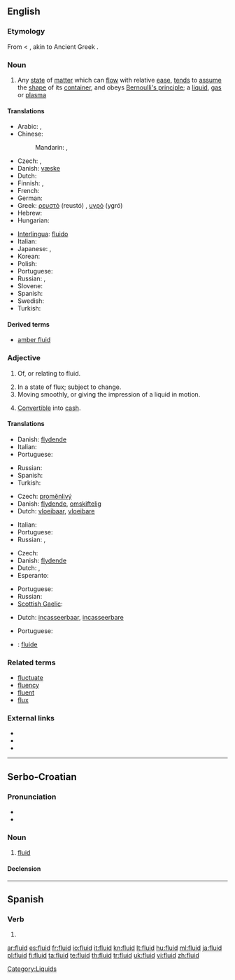 ==English==

===Etymology===
From {{etyl|la}} {{term|lang=la|fluidus||flowing, fluid}} < {{term|lang=la|fluere||to flow}}, akin to Ancient Greek {{term|lang=grc|φλύειν|tr=fluein||to swell, overflow}}.

===Noun===
{{wikipedia}}
{{en-noun|s|-}}

# Any [[state]] of [[matter]] which can [[flow]] with relative [[ease]], [[tend]]s to [[assume]] the [[shape]] of its [[container]], and obeys [[Bernoulli's principle]]; a [[liquid]], [[gas]] or [[plasma]]

====Translations====
{{trans-top|any state of matter which can flow}}
* Arabic: {{t|ar|سائل|m|tr=saa'il|sc=Arab}},  {{t|ar|مائع|m|tr=maa'i3|sc=Arab}}
* Chinese:
*: Mandarin: {{t|zh|液體|sc=Hani}}, {{t|zh|液体|tr=yètǐ|sc=Hani}}
* Czech: {{t-|cs|kapalina|f}}, {{t-|cs|tekutina|f}}
* Danish: [[væske]] {{c}}
* Dutch: {{t+|nl|vloeistof|f}}
* Finnish: {{t-|fi|fluidi}}, {{t+|fi|neste}}
* French: {{t+|fr|fluide|m}}
* German: {{t-|de|Fluid|n}}
* Greek: [[ρευστό]] (reustó) {{n}}, [[υγρό]] (ygró) {{n}}
* Hebrew: {{t+|he|נוזל}}
* Hungarian: {{t+|hu|folyadék}}
{{trans-mid}}
* [[Interlingua]]: [[fluido#Interlingua|fluido]]
* Italian: {{t+|it|fluido|m}}
* Japanese: {{t|ja|流体|tr=りゅうたい, ryūtai|sc=Jpan}}, {{t+|ja|液体|tr=えきたい, ekitai|sc=Jpan}}
* Korean: {{t|ko|액체|tr=aegche|sc=Kore}}
* Polish: {{t+|pl|płyn|m}}
* Portuguese: {{t+|pt|fluido|m}}
* Russian: {{t+|ru|жидкость|f|tr=žídkost'|sc=Cyrl}}, {{t|ru|жижа|f|tr=žíža|sc=Cyrl}} {{qualifier|colloquial}}
* Slovene: {{t-|sl|tekočina|f|alt=tekočína}}
* Spanish: {{t+|es|fluido}}
* Swedish: {{t+|sv|vätska|c}}
* Turkish: {{t+|tr|akışkan}}
{{trans-bottom}}

====Derived terms====
* [[amber fluid]]

===Adjective===
{{en-adj}}

# {{not comparable}} Of, or relating to fluid.
# In a state of flux; subject to change.
# Moving smoothly, or giving the impression of a liquid in motion.
# {{context|of an asset}} [[Convertible]] into [[cash]].

====Translations====
{{trans-top|of or relating to fluid}}
* Danish: [[flydende]]
* Italian: {{t+|it|fluido}}
* Portuguese: {{t+|pt|fluido}}
{{trans-mid}}
* Russian: {{t+|ru|жидкий}}
* Spanish: {{t|es|flúido}}
* Turkish: {{t+|tr|akışkan}}
{{trans-bottom}}

{{trans-top|in a state of flux; subject to change}}
* Czech: [[proměnlivý]]
* Danish: [[flydende]], [[omskiftelig]]
* Dutch: [[vloeibaar]], [[vloeibare]]
{{trans-mid}}
* Italian: {{t+|it|fluido}}
* Portuguese: {{t+|pt|fluido}}
* Russian: {{t+|ru|текучий}}, {{t+|ru|гибкий}}
{{trans-bottom}}

{{trans-top|moving smoothly}}
* Czech: {{t-|cs|plynulý}}
* Danish: [[flydende]]
* Dutch: {{t-|nl|vloeiend}}, {{t-|nl|vloeiende}}
* Esperanto: {{t-|eo|flua|xs=Esperanto}}
{{trans-mid}}
* Portuguese: {{t+|pt|fluido}}
* Russian: {{t+|ru|плавный}}
* [[Scottish Gaelic]]: {{qualifier|speech}} {{t|gd|siùbhlach}}
{{trans-bottom}}

{{trans-top|convertible into cash}}
* Dutch: [[incasseerbaar]], [[incasseerbare]]
{{trans-mid}}
* Portuguese: {{t+|pt|líquido}}
{{trans-bottom}}

{{checktrans-top}}
* {{ttbc|Interlingua}}: [[fluide]]
{{checktrans-bottom}}

===Related terms===
* [[fluctuate]]
* [[fluency]]
* [[fluent]]
* [[flux]]

===External links===
* {{R:Webster 1913}}
* {{R:Century 1911}}
* {{R:OneLook}}

----

==Serbo-Croatian==

===Pronunciation===
* {{IPA|/flûiːd/|lang=sh}}
* {{hyphenation|flu|id}}

===Noun===
{{sh-noun|g=m|head=flȕīd|r|флуид|флу̏ӣд}}

# [[#English|fluid]]

====Declension====
{{sh-decl-noun
|flȕīd|fluidi
|flȕida|fluida
|fluidu|fluidima
|fluid|fluide
|fluide|fluidi
|fluidu|fluidima
|fluidom|fluidima
}}

----

==Spanish==

===Verb===
{{es-verb-form|fluir}}
 
# {{es-verb form of|region=Spain|ending=ir|mood=imperative|sense=affirmative|pers=2|formal=no|number=plural|[[fluir]]}}

[[Category:Liquids]]

[[ar:fluid]]
[[es:fluid]]
[[fr:fluid]]
[[io:fluid]]
[[it:fluid]]
[[kn:fluid]]
[[lt:fluid]]
[[hu:fluid]]
[[ml:fluid]]
[[ja:fluid]]
[[pl:fluid]]
[[fi:fluid]]
[[ta:fluid]]
[[te:fluid]]
[[th:fluid]]
[[tr:fluid]]
[[uk:fluid]]
[[vi:fluid]]
[[zh:fluid]]